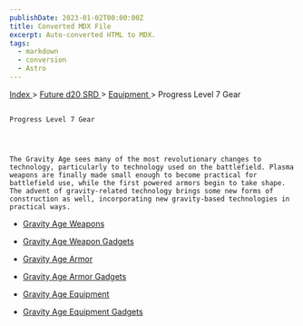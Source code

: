 ```yaml
---
publishDate: 2023-01-02T00:00:00Z
title: Converted MDX File
excerpt: Auto-converted HTML to MDX.
tags:
  - markdown
  - conversion
  - Astro
---
```


[
Index
](-index) >
[
Future d20 SRD
](future-d20-srd-index) >
[
Equipment
](future-d20-srd-equipment-index) > Progress Level 7 Gear

##

    Progress Level 7 Gear




    The Gravity Age sees many of the most revolutionary changes to technology, particularly to technology used on the battlefield. Plasma weapons are finally made small enough to become practical for battlefield use, while the first powered armors begin to take shape. The advent of gravity-related technology brings some new forms of construction as well, incorporating new gravity-based technologies in practical ways.

- [
  Gravity Age
  Weapons
  ](future-d20-srd-equipment-gravity-age-weapons)

- [
  Gravity
  Age Weapon Gadgets
  ](future-d20-srd-equipment-gravity-age-weapon-gadgets)

- [
  Gravity Age Armor
  ](future-d20-srd-equipment-gravity-age-armor)

- [
  Gravity
  Age Armor Gadgets
  ](future-d20-srd-equipment-gravity-age-armor-gadgets)

- [
  Gravity Age
  Equipment
  ](future-d20-srd-equipment-gravity-age-equipment)

- [
  Gravity
  Age Equipment Gadgets
  ](future-d20-srd-equipment-gravity-age-equipment-gadgets)
